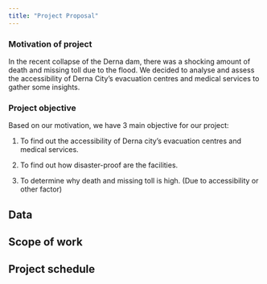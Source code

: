 ```yaml
---
title: "Project Proposal"
---
```


### Motivation of project

In the recent collapse of the Derna dam, there was a shocking amount of death and missing toll due to the flood. We decided to analyse and assess the accessibility of Derna City's evacuation centres and medical services to gather some insights.

### Project objective

Based on our motivation, we have 3 main objective for our project:

1. To find out the accessibility of Derna city's evacuation centres and medical services.

2. To find out how disaster-proof are the facilities.

3. To determine why death and missing toll is high. (Due to accessibility or other factor)

## Data

## Scope of work

## Project schedule
